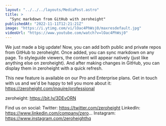 ```yaml
---
layout: "../../../layouts/MediaPost.astro"
title: >
  "Sync markdown from GitHub with zeroheight"
publishedAt: "2022-11-11T12:21:21Z"
image: "https://i.ytimg.com/vi/lOac4PhWsj0/maxresdefault.jpg"
videoUrl: "https://www.youtube.com/watch?v=lOac4PhWsj0"
---
```


We just made a big update! Now, you can add both public and private repos from GitHub to zeroheight. Once added, you can sync markdown on any page. To styleguide viewers, the content will appear natively (just like anything else on zeroheight). And after making changes in GitHub, you can display them in zeroheight with a quick refresh.

This new feature is available on our Pro and Enterprise plans. Get in touch with us and we'd be happy to tell you more about it: https://zeroheight.com/inquire/professional

zeroheight: https://bit.ly/3DEvORN

Find us on social:
Twitter: https://twitter.com/zeroheight
LinkedIn: https://www.linkedin.com/company/zero...
Instagram: https://www.instagram.com/zeroheighthq
